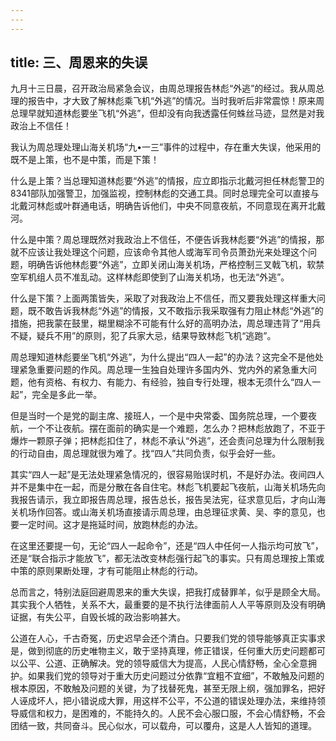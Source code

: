 ```yaml
---
---
---
```

title: 三、周恩来的失误
---




九月十三日晨，召开政治局紧急会议，由周总理报告林彪“外逃”的经过。我从周总理的报告中，才大致了解林彪乘飞机“外逃”的情况。当时我听后非常震惊！原来周总理早就知道林彪要坐飞机“外逃”，但却没有向我透露任何蛛丝马迹，显然是对我政治上不信任！

我认为周总理处理山海关机场“九•一三”事件的过程中，存在重大失误，他采用的既不是上策，也不是中策，而是下策！

什么是上策？当总理知道林彪要“外逃”的情报，应立即指示北戴河担任林彪警卫的8341部队加强警卫，加强监视，控制林彪的交通工具。同时总理完全可以直接与北戴河林彪或叶群通电话，明确告诉他们，中央不同意夜航，不同意现在离开北戴河。

什么是中策？周总理既然对我政治上不信任，不便告诉我林彪要“外逃”的情报，那就不应该让我处理这个问题，应该命令其他人或海军司令员萧劲光来处理这个问题，明确告诉他林彪要“外逃”，立即关闭山海关机场，严格控制三叉戟飞机，软禁空军机组人员不准乱动。这样林彪即使到了山海关机场，也无法“外逃”。

什么是下策？上面两策皆失，采取了对我政治上不信任，而又要我处理这样重大问题，既不敢告诉我林彪“外逃”的情报，又不敢指示我采取强有力阻止林彪“外逃”的措施，把我蒙在鼓里，糊里糊涂不可能有什么好的高明办法，周总理违背了“用兵不疑，疑兵不用”的原则，犯了兵家大忌，结果导致林彪飞机“逃跑”。

周总理知道林彪要坐飞机“外逃”，为什么提出“四人一起”的办法？这完全不是他处理紧急重要问题的作风。周总理一生独自处理许多国内外、党内外的紧急重大问题，他有资格、有权力、有能力、有经验，独自专行处理，根本无须什么“四人一起”，完全是多此一举。

但是当时一个是党的副主席、接班人，一个是中央常委、国务院总理，一个要夜航，一个不让夜航。摆在面前的确实是一个难题，怎么办？把林彪放跑了，不亚于爆炸一颗原子弹；把林彪扣住了，林彪不承认“外逃”，还会责问总理为什么限制我的行动自由，周总理就很为难了。找“四人”共同负责，似乎会好一些。

其实“四人一起”是无法处理紧急情况的，很容易贻误时机，不是好办法。夜间四人并不是集中在一起，而是分散在各自住宅。林彪飞机要起飞夜航，山海关机场先向我报告请示，我立即报告周总理，报告总长，报告吴法宪，征求意见后，才向山海关机场作回答。或山海关机场直接请示周总理，由总理征求黄、吴、李的意见，也要一定时间。这才是拖延时间，放跑林彪的办法。

在这里还要提一句，无论“四人一起命令”，还是“四人中任何一人指示均可放飞”，还是“联合指示才能放飞”，都无法改变林彪强行起飞的事实。只有周总理按上策或中策的原则果断处理，才有可能阻止林彪的行动。

总而言之，特别法庭回避周恩来的重大失误，把我打成替罪羊，似乎是顾全大局。其实我个人牺牲，关系不大，最重要的是不执行法律面前人人平等原则及没有明确证据，有失公平，自毁长城的政治影响甚大。

公道在人心，千古奇冤，历史迟早会还个清白。只要我们党的领导能够真正实事求是，做到彻底的历史唯物主义，敢于坚持真理，修正错误，任何重大历史问题都可以公平、公道、正确解决。党的领导威信大为提高，人民心情舒畅，全心全意拥护。如果我们党的领导对于重大历史问题过分依靠“宜粗不宜细”，不敢触及问题的根本原因，不敢触及问题的关键，为了找替死鬼，甚至无限上纲，强加罪名，把好人诬成坏人，把小错说成大罪，用这样不公平，不公道的错误处理办法，来维持领导威信和权力，是困难的，不能持久的。人民不会心服口服，不会心情舒畅，不会团结一致，共同奋斗。民心似水，可以载舟，可以覆舟，这是人人皆知的道理。